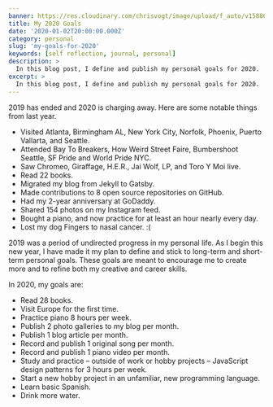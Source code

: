 ```yaml
---
banner: https://res.cloudinary.com/chrisvogt/image/upload/f_auto/v1588692295/chrisvogt-me/photo/2020-goals
title: My 2020 Goals
date: '2020-01-02T20:00:00.000Z'
category: personal
slug: 'my-goals-for-2020'
keywords: [self reflection, journal, personal]
description: >
  In this blog post, I define and publish my personal goals for 2020.
excerpt: >
  In this blog post, I define and publish my personal goals for 2020.
---
```


2019 has ended and 2020 is charging away. Here are some notable things from last year.

- Visited Atlanta, Birmingham AL, New York City, Norfolk, Phoenix, Puerto Vallarta, and Seattle.
- Attended Bay To Breakers, How Weird Street Faire, Bumbershoot Seattle, SF Pride and World Pride NYC.
- Saw Chromeo, Giraffage, H.E.R., Jai Wolf, LP, and Toro Y Moi live.
- Read 22 books.
- Migrated my blog from Jekyll to Gatsby.
- Made contributions to 8 open source repositories on GitHub.
- Had my 2-year anniversary at GoDaddy.
- Shared 154 photos on my Instagram feed.
- Bought a piano, and now practice for at least an hour nearly every day.
- Lost my dog Fingers to nasal cancer. :(

2019 was a period of undirected progress in my personal life. As I begin this new year, I have made it my plan to
define and stick to long-term and short-term personal goals. These goals are meant to encourage me to create more and to
refine both my creative and career skills.

In 2020, my goals are:

- Read 28 books.
- Visit Europe for the first time.
- Practice piano 8 hours per week.
- Publish 2 photo galleries to my blog per month.
- Publish 1 blog article per month.
- Record and publish 1 original song per month.
- Record and publish 1 piano video per month.
- Study and practice – outside of work or hobby projects – JavaScript design patterns for 3 hours per week.
- Start a new hobby project in an unfamiliar, new programming language.
- Learn basic Spanish.
- Drink more water.
